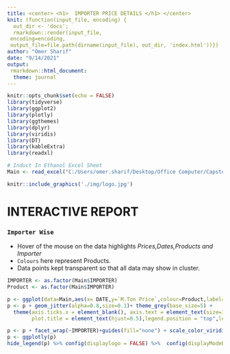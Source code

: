 ```yaml
---
title: <center> <h1>  IMPORTER PRICE DETAILS </h1> </center>
knit: (function(input_file, encoding) {
  out_dir <- 'docs';
  rmarkdown::render(input_file,
 encoding=encoding,
 output_file=file.path(dirname(input_file), out_dir, 'index.html'))})
author: "Omer Sharif"
date: "9/14/2021"
output: 
 rmarkdown::html_document:
  theme: journal
---
```



```r
knitr::opts_chunk$set(echo = FALSE)
library(tidyverse)
library(ggplot2)
library(plotly)
library(ggthemes)
library(dplyr)
library(viridis)
library(DT)
library(kableExtra)
library(readxl)

# Induct In Ethanol Excel Sheet
Main <- read_excel("C:/Users/omer.sharif/Desktop/Office Computer/Capstone/R Codes/Ethanol Dashboard/Aug 2021/Main.xlsm")
```


```r

knitr::include_graphics('./img/logo.jpg')

```



# INTERACTIVE REPORT

### `Importer Wise` 

* Hover of the mouse on the data highlights _Prices,Dates,Products and Importer_ 
* `Colours` here represent Products.
* Data points kept transparent so that all data may show in cluster.


```r

IMPORTER <- as.factor(Main$IMPORTER)
Product <- as.factor(Main$IMPORTER)

p <- ggplot(data=Main,aes(x= DATE,y=`M.Ton Price`,colour=Product,label=IMPORTER)) 
p <- p + geom_jitter(alpha=0.8,size=0.1)+ theme_grey(base_size=5) +
  theme(axis.ticks.x = element_blank(), axis.text = element_text(size=1),
        plot.title = element_text(hjust=0.5),legend.position = "top",legend.key.size = unit(0.5,'cm')) + labs(x="",y="",title="")

p <- p + facet_wrap(~IMPORTER)+guides(fill="none") + scale_color_viridis_d()
p <- ggplotly(p)
hide_legend(p) %>% config(displaylogo = FALSE) %>%  config(displayModeBar = FALSE)  

```